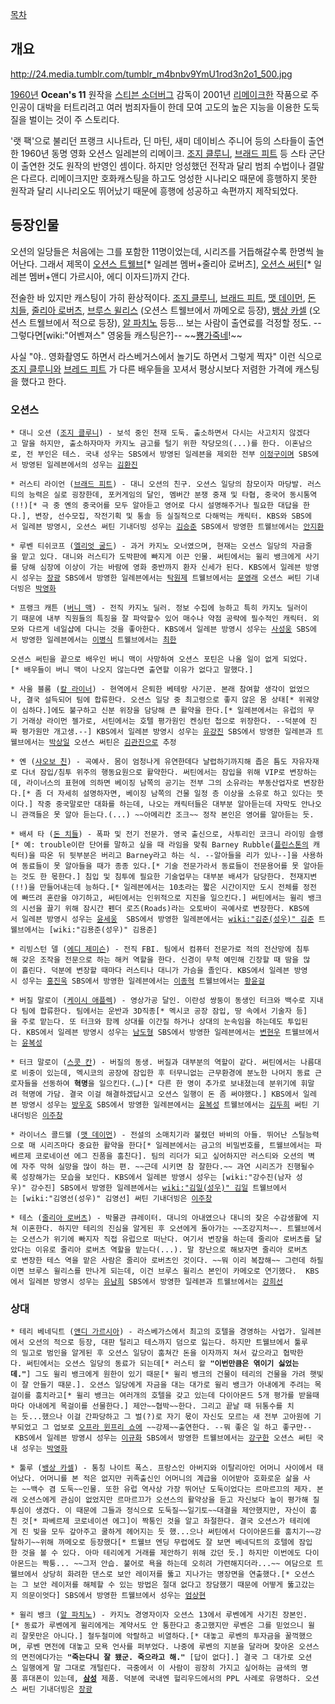 [[목차]]
== 개요 ==
http://24.media.tumblr.com/tumblr_m4bnbv9YmU1rod3n2o1_500.jpg

[[1960년]] '''Ocean's 11''' 원작을 [[스티븐 소더버그]] 감독이 2001년 [[리메이크]]한 작품으로 주인공이 대박을 터트리려고 여러 범죄자들이 한데 모여 고도의 높은 지능을 이용한 도둑질을 벌이는 것이 주 스토리다.

'랫 팩'으로 불리던 프랭크 시나트라, 딘 마틴, 새미 데이비스 주니어 등의 스타들이 출연한 1960년 동명 영화 오션스 일레븐의 리메이크. [[조지 클루니]], [[브래드 피트]] 등 스타 군단이 출연한 것도 원작의 반영인 셈이다. 하지만 엉성했던 전작과 달리 범죄 수법이나 결말은 다르다. 리메이크지만 호화캐스팅을 하고도 엉성한 시나리오 때문에 흥행하지 못한 원작과 달리 시나리오도 뛰어났기 때문에 흥행에 성공하고 속편까지 제작되었다.

== 등장인물 ==

오션의 일당들은 처음에는 그를 포함한 11명이었는데, 시리즈를 거듭해갈수록 한명씩 늘어난다. 그래서 제목이 [[오션스 트웰브]][* 일레븐 멤버+줄리아 로버츠], [[오션스 써틴]][* 일레븐 멤버+앤디 가르시아, 에디 이자드]까지 간다.

전술한 바 있지만 캐스팅이 가히 환상적이다. [[조지 클루니]], [[브래드 피트]], [[맷 데이먼]], [[돈 치들]], [[줄리아 로버츠]], [[브루스 윌리스]] (오션스 트웰브에서 까메오로 등장), [[뱅상 카셀]] (오션스 트웰브에서 적으로 등장), [[알 파치노]] 등등... 보는 사람이 출연료를 걱정할 정도. --그렇다면[wiki:"어벤져스" 영웅들 캐스팅은?]-- ~~[[뿅가죽네]]!~~

사실 "야.. 영화촬영도 하면서 라스베거스에서 놀기도 하면서 그렇게 찍자" 이런 식으로 [[조지 클루니]]와 [[브레드 피트]] 가 다른 배우들을 꼬셔서 평상시보다 저렴한 가격에 캐스팅을 했다고 한다.
=== 오션스 ===

 * 대니 오션 ([[조지 클루니]]) - 보석 중인 천재 도둑. 출소하면서 다시는 사고치지 않겠다고 말을 하지만, 출소하자마자 카지노 금고를 털기 위한 작당모의(...)를 한다. 이혼남으로, 전 부인은 테스. 국내 성우는 SBS에서 방영된 일레븐을 제외한 전부 [[이정구]]이며 SBS에서 방영된 일레븐에서의 성우는 [[김환진]]

 * 러스티 라이언 ([[브래드 피트]]) - 대니 오션의 친구. 오션스 일당의 참모이자 마당발. 러스티의 능력은 실로 굉장한데, 포커게임의 달인, 멤버간 분쟁 중재 및 타협, 중국어 동시통역(!!)[* 극 중 옌의 중국어를 모두 알아듣고 영어로 다시 설명해주거나 필요한 대답을 한다.], 변장, 선수모집, 작전기획 및 통솔 등 실질적으로 다해먹는 캐릭터. KBS와 SBS에서 일레븐 방영시, 오션스 써틴 기내더빙 성우는 [[김승준]] SBS에서 방영한 트웰브에서는 [[안지환]]

 * 루벤 티쉬코프 ([[엘리엇 굴드]]) - 과거 카지노 오너였으며, 현재는 오션스 일당의 자금줄을 맡고 있다. 대니와 러스티가 도박판에 빠지게 이끈 인물. 써틴에서는 윌리 뱅크에게 사기를 당해 심장에 이상이 가는 바람에 영화 중반까지 환자 신세가 된다. KBS에서 일레븐 방영시 성우는 [[장광]] SBS에서 방영한 일레븐에서는 [[탁원제]] 트웰브에서는 [[문영래]] 오션스 써틴 기내더빙은 [[박영화]]

 * 프랭크 캐튼 ([[버니 맥]]) - 전직 카지노 딜러. 정보 수집에 능하고 특히 카지노 딜러이기 때문에 내부 직원들의 특징을 잘 파악할수 있어 매수나 약점 공략에 필수적인 캐릭터. 외모와 다르게 네일샵에 다니는 것을 좋아한다. KBS에서 일레븐 방영시 성우는 [[사성웅]] SBS에서 방영한 일레븐에서는 [[이병식]] 트웰브에서는 [[최한]]

 오션스 써틴을 끝으로 배우인 버니 맥이 사망하여 오션스 포틴은 나올 일이 없게 되었다.[* 배우들이 버니 맥이 나오지 않는다면 출연할 이유가 없다고 말했다.]

 * 사울 블룸 ([[칼 라이너]]) - 현역에서 은퇴한 베테랑 사기꾼. 본래 참여할 생각이 없었으나, 결국 설득되어 팀에 합류한다. 오션스 일당 중 최고령으로 좋지 않은 몸 상태[* 위궤양이 심하다.]에도 불구하고 신분 위장을 담당해 큰 활약을 한다.[* 일레븐에서는 유럽의 무기 거래상 라이먼 젤가로, 서틴에서는 호텔 평가원인 켄싱턴 첩으로 위장한다. --덕분에 진짜 평가원만 개고생.--] KBS에서 일레븐 방영시 성우는 [[유강진]] SBS에서 방영한 일레븐과 트웰브에서는 [[박상일]] 오션스 써틴은 [[김관진]]으로 추정

 * 옌 ([[샤오보 친]]) - 곡예사. 몸이 엄청나게 유연한데다 날렵하기까지해 좁은 틈도 자유자재로 다녀 잠입/침투 위주의 행동요원으로 활약한다. 써틴에서는 잠입을 위해 VIP로 변장하는데, 라이너스의 표현에 의하면 베이징 남쪽의 공기는 전부 그의 소유라는 부동산업자로 변장한다.[* 좀 더 자세히 설명하자면, 베이징 남쪽의 건물 일정 층 이상을 소유로 하고 있다는 뜻이다.] 작중 중국말로만 대화를 하는데, 나오는 캐릭터들은 대부분 알아듣는데 자막도 안나오니 관객들은 못 알아 듣는다.(...) ~~아메리칸 조크~~ 정작 본인은 영어를 알아듣는 듯.

 * 배셔 타 ([[돈 치들]]) - 폭파 및 전기 전문가. 영국 출신으로, 사투리인 코크니 라이밍 슬랭[* 예: trouble이란 단어를 말하고 싶을 때 라임을 맞춰 Barney Rubble([[플린스톤]]의 캐릭터)을 따온 뒤 뒷부분은 버리고 Barney라고 하는 식. --알아들을 리가 있나--]을 사용하여 동료들이 못 알아들을 때가 종종 있다.[* 기술 전문가라서 동료들이 전문용어를 못 알아듣는 것도 한 몫한다.] 침입 및 침투에 필요한 기술업무는 대부분 배셔가 담당한다. 천재지변(!!)을 만들어내는데 능하다.[* 일레븐에서는 10초라는 짧은 시간이지만 도시 전체를 정전에 빠뜨려 혼란을 야기하고, 써틴에서는 인위적으로 지진을 일으킨다.] 써틴에서는 윌리 뱅크의 시선을 끌기 위해 잠시간 펜더 로즈(Roads)라는 오토바이 곡예사로 변장한다. KBS에서 일레븐 방영시 성우는 [[윤세웅]]  SBS에서 방영한 일레븐에서는 [[wiki:"김준(성우)" 김준]] 트웰브에서는 [wiki:"김용준(성우)" 김용준]

 * 리빙스턴 델 ([[에디 제미슨]]) - 전직 FBI. 팀에서 컴퓨터 전문가로 적의 전산망에 침투해 갖은 조작을 전문으로 하는 해커 역할을 한다. 신경이 무척 예민해 긴장할 때 땀을 많이 흘린다. 덕분에 변장할 때마다 러스티나 대니가 가슴을 졸인다. KBS에서 일레븐 방영시 성우는 [[홍진욱]] SBS에서 방영한 일레븐에서는 [[이종혁]] 트웰브에서는 [[황윤걸]]

 * 버질 말로이 ([[케이시 애플렉]]) - 영상가공 달인. 이란성 쌍둥이 동생인 터크와 백수로 지내다 팀에 합류한다. 팀에서는 운반과 3D직종[* 멕시코 공장 잠입, 땅 속에서 기술자 등]을 주로 맡는다. 또 터크와 함께 상대를 이간질 하거나 상대의 눈속임을 하는데도 투입된다. KBS에서 일레븐 방영시 성우는 [[남도형]] SBS에서 방영한 일레븐에서는 [[변현우]] 트웰브에서는 [[윤복성]]

 * 터크 말로이 ([[스콧 칸]]) - 버질의 동생. 버질과 대부분의 역할이 같다. 써틴에서는 나름대로 비중이 있는데, 멕시코의 공장에 잠입한 후 터무니없는 근무환경에 분노한 나머지 동료 근로자들을 선동하여 '''혁명'''을 일으킨다.(…)[* 다른 한 명이 추가로 보내졌는데 분위기에 휘말려 혁명에 가담. 결국 이걸 해결하겠답시고 오션스 일행이 돈 좀 써야했다.] KBS에서 일레븐 방영시 성우는 [[방우호]] SBS에서 방영한 일레븐에서는 [[윤복성]] 트웰브에서는 [[김두희]] 써틴 기내더빙은 [[이주창]]

 * 라이너스 콜드웰 ([[맷 데이먼]]) - 전설의 소매치기라 불렸던 바비의 아들. 뛰어난 스틸능력으로 매 시리즈마다 중요한 활약을 한다[* 일레븐에서는 금고의 비밀번호를, 트웰브에서는 파베르제 코로네이션 에그 진품을 훔친다]. 팀의 리더가 되고 싶어하지만 러스티와 오션의 벽에 자주 막혀 실망을 많이 하는 편. ~~근데 시키면 참 잘한다.~~ 과연 시리즈가 진행될수록 성장해가는 모습을 보인다. KBS에서 일레븐 방영시 성우는 [wiki:"강수진(남자 성우)" 강수진] SBS에서 방영한 일레븐에서는 [[wiki:"김일(성우)" 김일]] 트웰브에서는 [wiki:"김영선(성우)" 김영선] 써틴 기내더빙은 [[이주창]]

 * 테스 ([[줄리아 로버츠]]) - 박물관 큐레이터. 대니의 아내였으나 대니의 잦은 수감생활에 지쳐 이혼한다. 하지만 테리의 진심을 알게된 후 오션에게 돌아가는 ~~조강지처~~. 트웰브에서는 오션스가 위기에 빠지자 직접 유럽으로 떠난다. 여기서 변장을 하는데 줄리아 로버츠를 닮았다는 이유로 줄리아 로버츠 역할을 맡는다(...). 말 장난으로 해보자면 줄리아 로버츠로 변장한 테스 역을 맡은 사람은 줄리아 로버츠인 것이다. ~~뭐 이리 복잡해~~ 그런데 하필이면 브루스 윌리스를 만나게 되는데, 이건 브루스 윌리스 본인이 카메오로 연기했다.  KBS에서 일레븐 방영시 성우는 [[유남희]] SBS에서 방영한 일레븐과 트웰브에서는 [[강희선]]
=== 상대 ===
 * 테리 베네딕트 ([[앤디 가르시아]]) - 라스베가스에서 최고의 호텔을 경영하는 사업가. 일레븐에서 오션의 적으로 등장, 대판 털리고 테스까지 덤으로 잃는다. 하지만 트웰브에서 툴루의 밀고로 범인을 알게된 후 오션스 일당이 훔쳐간 돈을 이자까지 쳐서 갚으라고 협박한다. 써틴에서는 오션스 일당의 동료가 되는데[* 러스티 왈 '''"이번만큼은 엮이기 싫었는데."'''] 그도 윌리 뱅크에게 원한이 있기 때문[* 윌리 뱅크의 건물이 테리의 건물을 가려 햇빛이 잘 안들기 때문.]. 오션스 일당에게 자금을 대는 대가로 윌리 뱅크가 아내에게 주려는 목걸이를 훔치라고[* 윌리 뱅크는 여러개의 호텔을 갖고 있는데 다이아몬드 5개 평가를 받을때마다 아내에게 목걸이를 선물한다.] 제안~~협박~~한다. 그리고 끝날 때 뒤통수를 치는 듯...했으나 이걸 간파당하고 그 벌(?)로 자기 몫이 자신도 모르는 새 전부 고아원에 기부되었고 그 업보로 [[오프라 윈프리 쇼]]에 ~~강제~~출연한다. --뭐 좋은 일 하고 좋구만-- KBS에서 일레븐 방영시 성우는 [[이규화]] SBS에서 방영한 트웰브에서는 [[강구한]] 오션스 써틴 국내 성우는 [[박영화]]

 * 툴루 ([[뱅상 카셀]]) - 통칭 나이트 폭스. 프랑스인 아버지와 이탈리아인 어머니 사이에서 태어났다. 어머니를 본 적은 없지만 귀족출신인 어머니의 계급을 이어받아 호화로운 삶을 사는 ~~백수 겸 도둑~~인물. 또한 유럽 역사상 가장 뛰어난 도둑이었다는 르마르끄의 제자. 본래 오션스에게 관심이 없었지만 르마르끄가 오션스의 활약상을 듣고 자신보다 높이 평가해 질투심이 생겼다. 이 때문에 그들과 정식으로 도둑질~~일기토~~대결을 제안했지만, 자신이 훔친 것[* 파베르제 코로네이션 에그]이 짝퉁인 것을 알고 좌절한다. 결국 오션스가 테리에게 진 빚을 모두 갚아주고 쿨하게 헤어지는 듯 했...으나 써틴에서 다이아몬드를 훔치기~~강탈하기~~위해 까메오로 등장했다[* 트웰브 엔딩 무렵에도 잘 보면 베네딕트의 호텔에 잠입한 것을 볼 수 있다. 아마 테리에게 거래를 제안하기 위해 갔던 듯.] 하지만 이번에도 다이아몬드는 짝퉁... ~~그저 안습. 불어로 욕을 하는데 오히려 가련해지더라...~~ 여담으로 트웰브에서 상당히 화려한 댄스로 보안 레이저를 뚫고 지나가는 명장면을 연출했다.[* 오션스는 그 보안 레이저를 해체할 수 있는 방법은 절대 없다고 장담했기 때문에 어떻게 뚫고갔는지 의문이엇다] SBS에서 방영한 트웰브에서 성우는 [[엄상현]]

 * 윌리 뱅크 ([[알 파치노]]) - 카지노 경영자이자 오션스 13에서 루벤에게 사기친 장본인.[* 동료가 루벤에게 윌리에게는 계약서도 안 통한다고 충고했지만 루벤은 그를 믿었으니 윌리 잘못만은 아니다.] 철두철미에 악랄하고 비열하다.[* 대놓고 루벤의 투자금을 꿀꺽했으며, 루벤 면전에 대놓고 모욕 언사를 퍼부었다. 나중에 루벤의 지분을 달라며 찾아온 오션스의 면전에다가는 '''"죽는다니 잘 됐군. 죽으라고 해."''' [답이 없다].] 결국 그 대가로 오션스 일행에게 말 그대로 개털린다. 극중에서 이 사람이 굉장히 가지고 싶어하는 금색의 명품 휴대폰이 있는데, '''[[삼성]]''' 제품. 덕분에 국내엔 헐리우드에서의 PPL 사례로 유명하다. 오션스 써틴 기내더빙은 [[장광]] 
